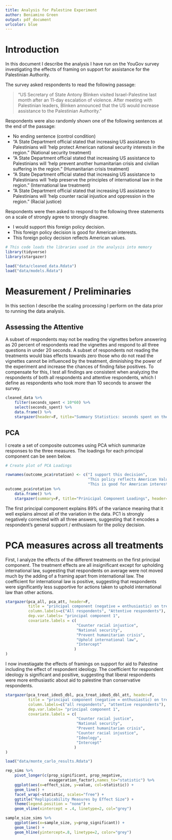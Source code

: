 ```yaml
---
title: Analysis for Palestine Experiment
author: Beniamino Green
output: pdf_document
urlcolor: blue
---
```


# Introduction

In this document I describe the analysis I have run on the YouGov survey
investigating the effects of framing on support for assistance for the
Palestinian Authority.

The survey asked respondents to read the following passage:

> "US Secretary of State Antony Blinken visited Israel-Palestine last month after
> an 11-day escalation of violence.  After meeting with Palestinian leaders,
> Blinken announced that the US would increase assistance to the Palestinian
> Authority."

Respondents were also randomly shown one of the following sentences at the end
of the passage:

* No ending sentence (control condition)
* "A State Department official stated that increasing US assistance to
Palestinians will 'help protect American national security interests in the
region.” (National security treatment)
* "A State Department official stated that increasing US assistance to
Palestinians will 'help prevent another humanitarian crisis and civilian
suffering in the region.” (Humanitarian crisis treatment)
* "A State Department official stated that increasing US assistance to
Palestinians will 'help preserve the principles of international law in the
region.” (International law treatment)
* "A State Department official stated that increasing US assistance to
Palestinians will 'help counter racial injustice and oppression in the region.” (Racial justice)


Respondents were then asked to respond to the following three statements on a scale of strongly agree to strongly disagree.

* I would support this foreign policy decision.
* This foreign policy decision is good for American interests.
* This foreign policy decision reflects American values.

```r
# This code loads the libraries used in the analysis into memory
library(tidyverse)
library(stargazer)
```

```r
load("data/cleaned_data.Rdata")
load("data/models.Rdata")

```

# Measurement / Preliminaries

In this section I describe the scaling processing I perform on the data prior
to running the data analysis.

## Assessing the Attentive

A subset of respondents may not be reading the vignettes before answering as 20
percent of respondents read the vignettes and respond to all three questions in
under 20 seconds. A subset of respondents not reading the treatments would bias
effects towards zero those who do not read the vignettes cannot be influenced
by the treatment, diminishing the power of the experiment and increase the
chances of finding false positives.  To compensate for this, I test all
findings are consistent when analyzing the respondents of both all respondents
and attentive respondents, which I define as respondents who took more than 10
seconds to answer the survey.

```r
cleaned_data %>%
    filter(seconds_spent < 10*60) %>%
    select(seconds_spent) %>%
    data.frame() %>%
    stargazer(header=F, title="Summary Statistics: seconds spent on the survey")
```

## PCA

I create a set of composite outcomes using PCA which summarize responses to the
three measures. The loadings for each principal component can be seen below.

```r
# Create plot of PCA Loadings

rownames(outcome_pca$rotation) <- c("I support this decision",
                                    "This policy reflects American Values",
                                    "This is good for American interests")
outcome_pca$rotation %>%
    data.frame() %>%
    stargazer(summary=F, title="Prinicipal Component Loadings", header=F)

```

The first principal component explains 89% of the variance meaning that it well
explains almost all of the variation in the data.  PC1 is strongly negatively
corrected with all three answers, suggesting that it encodes a respondent's
general support / enthusiasm for the policy decision.

# PCA measures across all treatments

First, I analyze the effects of the different treatments on the first principal
component. The treatment effects are all insignificant except for upholding
international law, sugeesting that respondents on average were not moved much
by the adding of a framing apart from international law. The coefficient for
international law is positive, suggesting that respondents were significantly
less supportive for actions taken to uphold international law than other
actions.

```r
stargazer(pca_all, pca_att, header=F,
          title = "principal component (negative = enthusiastic) on treatment",
          column.labels=c("All respondents", "Attentive respondents"),
          dep.var.labels= "principal component 1",
          covariate.labels = c(
                               "Counter racial injustice",
                               "National security",
                               "Prevent humanitarian crisis",
                               "Uphold international law",
                               "Intercept"
                              )
)
```

I now investiagate the effects of framings on support for aid to Palestine including the effect of respondent ideology. The coefficient for respondent ideology is significant and positive, suggesting that liberal respondents were more enthusiastic about aid to palestine than conservative respondents.

```r

stargazer(pca_treat_ideo5_dbl, pca_treat_ideo5_dbl_att, header=F,
          title = "principal component (negative = enthusiastic) on treatment",
          column.labels=c("all respondents", "attentive respondents"),
          dep.var.labels= "principal component 1",
          covariate.labels = c(
                               "Counter racial justice",
                               "National security",
                               "Prevent humanitarian crisis",
                               "Counter racial injustice",
                               "Ideology",
                               "Intercept"
                              )
)
```


```r

load("data/monte_carlo_results.Rdata")

rep_sims %>%
    pivot_longer(c(prop_significant, prop_negative,
                   exaggeration_factor),names_to="statistic") %>%
    ggplot(aes(x=effect_size, y=value, col=statistic)) +
    geom_line() +
    facet_wrap(~statistic, scales="free") +
    ggtitle("Replipicability Measures by Effect Size") +
    theme(legend.position = "none") +
    geom_vline(xintercept = .4, linetype=2, col="grey")

sample_size_sims %>%
    ggplot(aes(x=sample_size, y=prop_significant)) +
    geom_line() +
    geom_hline(yintercept=.8, linetype=2, color="grey")

```
